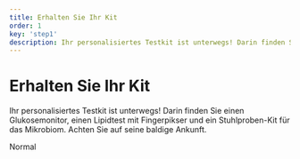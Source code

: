 ```yaml
---
title: Erhalten Sie Ihr Kit
order: 1
key: 'step1'
description: Ihr personalisiertes Testkit ist unterwegs! Darin finden Sie einen Glukosemonitor, einen Lipidtest mit Fingerpikser und ein Stuhlproben-Kit für das Mikrobiom. Achten Sie auf seine baldige Ankunft.
---
```


# Erhalten Sie Ihr Kit

Ihr personalisiertes Testkit ist unterwegs! Darin finden Sie einen Glukosemonitor, einen Lipidtest mit Fingerpikser und ein Stuhlproben-Kit für das Mikrobiom. Achten Sie auf seine baldige Ankunft.

<userStyle>Normal</userStyle>
